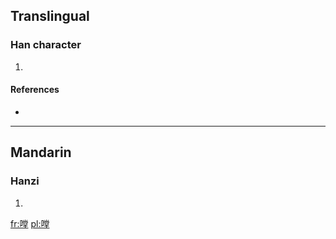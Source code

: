 ==Translingual==

===Han character===
{{Han char|rn=30|rad=口|as=11|sn=14|four=|canj=口火月土 (RFBG)}}

# {{defn|Han|sort=口11}}

====References====
* {{Han ref|kx=0206.201|hdz=10676.030|uh=5621|ud=22049}}

----

==Mandarin==

===Hanzi===
{{cmn-hanzi|pin=[[chì]] ([[chi4]]), [[tāng]] ([[tang1]])|wg=ch'ih<sup>4</sup>, t'ang<sup>1</sup>}}

# {{defn|lang=cmn|sort=口11}}

[[fr:嘡]]
[[pl:嘡]]
